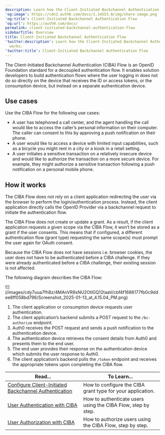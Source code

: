 ```yaml
---
description: Learn how the Client-Initiated Backchannel Authentication Flow works.
'og:image': https://cdn2.auth0.com/docs/1.14553.0/img/share-image.png
'og:title': Client-Initiated Backchannel Authentication Flow
'og:url': https://auth0.com/docs/
permalink: client-initiated-backchannel-authentication-flow
sidebarTitle: Overview
title: Client-Initiated Backchannel Authentication Flow
'twitter:description': Learn how the Client-Initiated Backchannel Authentication Flow
  works.
'twitter:title': Client-Initiated Backchannel Authentication Flow
---
```

The Client-Initiated Backchannel Authentication (CIBA) Flow is an <Tooltip tip="OpenID: Open standard for authentication that allows applications to verify users' identities without collecting and storing login information." cta="View Glossary" href="/glossary?term=OpenID">OpenID</Tooltip> Foundation standard for a decoupled authentication flow. It enables solution developers to build authentication flows where the user logging in does not do so directly on the device that receives the ID or <Tooltip tip="Access Token: Authorization credential, in the form of an opaque string or JWT, used to access an API." cta="View Glossary" href="/glossary?term=access+tokens">access tokens</Tooltip>, or the consumption device, but instead on a separate authentication device.

## Use cases

Use the CIBA Flow for the following use cases:

* A user has telephoned a call center, and the agent handling the call would like to access the caller’s personal information on their computer. The caller can consent to this by approving a push notification on their phone.
* A user would like to access a device with limited input capabilities, such as a bicycle you might rent in a city or a kiosk in a retail setting.
* A user initiates a sensitive transaction on a relatively insecure device and would like to authorize the transaction on a more secure device. For example, they might authorize a sensitive transaction following a push notification on a personal mobile phone.

## How it works

The CIBA Flow does not rely on a client application redirecting the user via the browser to perform the login/authentication process. Instead, the client application directly calls the OpenID Provider via a backchannel request to initiate the authentication flow.

The CIBA Flow does not create or update a grant. As a result, if the client application requests a given scope via the CIBA Flow, it won’t be stored as a grant if the user consents. This means that if configured, a different authentication flow (grant type) requesting the same scope(s) must prompt the user again for <Tooltip tip="OAuth 2.0: Authorization framework that defines authorization protocols and workflows." cta="View Glossary" href="/glossary?term=OAuth">OAuth</Tooltip> consent.

Because the CIBA Flow does not have sessions i.e. browser cookies, the user does not have to be authenticated before a CIBA challenge. If they were already authenticated before a CIBA challenge, their existing session is not affected.

The following diagram describes the CIBA Flow:

<Frame>![](/images/cdy7uua7fh8z/4MAnVR9sNU2OtlGQ12taaV/cbf4f1686177fb0c9ddee8ff058bd796/Screenshot_2025-01-13_at_4.15.04_PM.png)</Frame>

1. The client application or consumption device requests user authentication.
2. The client application’s backend submits a POST request to the `/bc-authorize` endpoint.
3. Auth0 receives the POST request and sends a push notification to the authentication device.
4. The authentication device retrieves the consent details from Auth0 and presents them to the end user.
5. The end user provides their response on the authentication device which submits the user response to Auth0.
6. The client application’s backend polls the `/token` endpoint and receives the appropriate tokens upon completing the CIBA flow.

<table class="table"><thead>
<tr>
<th><strong>Read...</strong></th>
<th><strong>To Learn...</strong></th>
</tr>
</thead>
<tbody>
<tr>
<td><a href="/get-started/applications/configure-client-initiated-backchannel-authentication">Configure Client-Initiated Backchannel Authentication</a></td>
<td>How to configure the CIBA grant type for your application.</td>
</tr>
<tr>
<td><a href="/get-started/authentication-and-authorization-flow/client-initiated-backchannel-authentication-flow/user-authentication-with-ciba">User Authentication with CIBA</a></td>
<td>How to authenticate users using the CIBA Flow, step by step.</td>
</tr>
<tr>
<td><a href="/get-started/authentication-and-authorization-flow/client-initiated-backchannel-authentication-flow/user-authorization-with-ciba">User Authorization with CIBA</a></td>
<td>How to authorize users using the CIBA Flow, step by step.</td>
</tr>
</tbody>
</table>